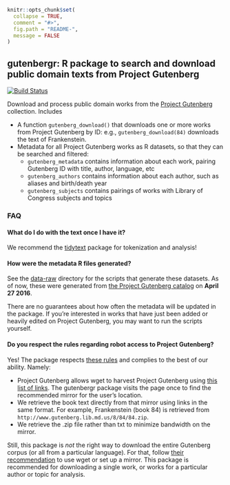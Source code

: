 <!-- README.md is generated from README.Rmd. Please edit that file -->

```r
knitr::opts_chunk$set(
  collapse = TRUE,
  comment = "#>",
  fig.path = "README-",
  message = FALSE
)
```

gutenbergr: R package to search and download public domain texts from Project Gutenberg
----------------

[![Build Status](https://travis-ci.org/dgrtwo/gutenbergr.svg?branch=master)](https://travis-ci.org/dgrtwo/gutenbergr)


Download and process public domain works from the [Project Gutenberg](https://www.gutenberg.org/) collection. Includes

* A function `gutenberg_download()` that downloads one or more works from Project Gutenberg by ID: e.g., `gutenberg_download(84)` downloads the text of Frankenstein.
* Metadata for all Project Gutenberg works as R datasets, so that they can be searched and filtered:
  * `gutenberg_metadata` contains information about each work, pairing Gutenberg ID with title, author, language, etc
  * `gutenberg_authors` contains information about each author, such as aliases and birth/death year
  * `gutenberg_subjects` contains pairings of works with Library of Congress subjects and topics

### FAQ

#### What do I do with the text once I have it?

We recommend the [tidytext](https://github.com/juliasilge/tidytext) package for tokenization and analysis!

#### How were the metadata R files generated?

See the [data-raw](data-raw) directory for the scripts that generate these datasets. As of now, these were generated from [the Project Gutenberg catalog](https://www.gutenberg.org/wiki/Gutenberg:Feeds#The_Complete_Project_Gutenberg_Catalog) on **April 27 2016**.

There are no guarantees about how often the metadata will be updated in the package. If you're interested in works that have just been added or heavily edited on Project Gutenberg, you may want to run the scripts yourself.

#### Do you respect the rules regarding robot access to Project Gutenberg?

Yes! The package respects [these rules](https://www.gutenberg.org/wiki/Gutenberg:Information_About_Robot_Access_to_our_Pages) and complies to the best of our ability. Namely:

* Project Gutenberg allows wget to harvest Project Gutenberg using [this list of links](http://www.gutenberg.org/robot/harvest?filetypes[]=html). The gutenbergr package visits the page once to find the recommended mirror for the user's location.
* We retrieve the book text directly from that mirror using links in the same format. For example, Frankenstein (book 84) is retrieved from `http://www.gutenberg.lib.md.us/8/84/84.zip`.
* We retrieve the .zip file rather than txt to minimize bandwidth on the mirror.

Still, this package is *not* the right way to download the entire Gutenberg corpus (or all from a particular language). For that, follow [their recommendation](https://www.gutenberg.org/wiki/Gutenberg:Information_About_Robot_Access_to_our_Pages) to use wget or set up a mirror. This package is recommended for downloading a single work, or works for a particular author or topic for analysis.
